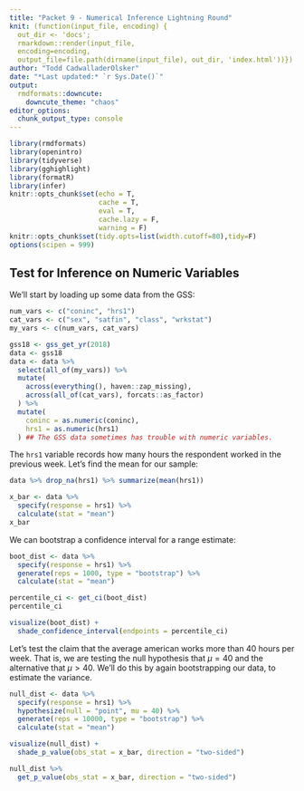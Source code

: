 ```yaml
---
title: "Packet 9 - Numerical Inference Lightning Round"
knit: (function(input_file, encoding) {
  out_dir <- 'docs';
  rmarkdown::render(input_file,
  encoding=encoding,
  output_file=file.path(dirname(input_file), out_dir, 'index.html'))})
author: "Todd CadwalladerOlsker"
date: "*Last updated:* `r Sys.Date()`"
output:
  rmdformats::downcute:
    downcute_theme: "chaos"
editor_options: 
  chunk_output_type: console
---
```


```r
library(rmdformats)
library(openintro)
library(tidyverse)
library(gghighlight)
library(formatR)
library(infer)
knitr::opts_chunk$set(echo = T, 
                      cache = T, 
                      eval = T, 
                      cache.lazy = F, 
                      warning = F)
knitr::opts_chunk$set(tidy.opts=list(width.cutoff=80),tidy=F)
options(scipen = 999)
```

## Test for Inference on Numeric Variables

We'll start by loading up some data from the GSS:

```r
num_vars <- c("coninc", "hrs1")
cat_vars <- c("sex", "satfin", "class", "wrkstat")
my_vars <- c(num_vars, cat_vars)

gss18 <- gss_get_yr(2018)
data <- gss18
data <- data %>% 
  select(all_of(my_vars)) %>% 
  mutate(
    across(everything(), haven::zap_missing),
    across(all_of(cat_vars), forcats::as_factor)
  ) %>% 
  mutate(
    coninc = as.numeric(coninc),
    hrs1 = as.numeric(hrs1)
  ) ## The GSS data sometimes has trouble with numeric variables.
```

The `hrs1` variable records how many hours the respondent worked in the previous week. Let's find the mean for our sample:

```r
data %>% drop_na(hrs1) %>% summarize(mean(hrs1))

x_bar <- data %>% 
  specify(response = hrs1) %>%
  calculate(stat = "mean")
x_bar
```

We can bootstrap a confidence interval for a range estimate:

```r
boot_dist <- data %>%
  specify(response = hrs1) %>%
  generate(reps = 1000, type = "bootstrap") %>%
  calculate(stat = "mean")

percentile_ci <- get_ci(boot_dist)
percentile_ci

visualize(boot_dist) +
  shade_confidence_interval(endpoints = percentile_ci)
```

Let's test the claim that the average american works more than 40 hours per week. That is, we are testing the null hypothesis that $\mu = 40$ and the alternative that $\mu > 40$. We'll do this by again bootstrapping our data, to estimate the variance.

```r
null_dist <- data %>%
  specify(response = hrs1) %>%
  hypothesize(null = "point", mu = 40) %>%
  generate(reps = 10000, type = "bootstrap") %>%
  calculate(stat = "mean")

visualize(null_dist) +
  shade_p_value(obs_stat = x_bar, direction = "two-sided")

null_dist %>%
  get_p_value(obs_stat = x_bar, direction = "two-sided")
```